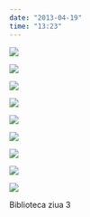 ```yaml
---
date: "2013-04-19"
time: "13:23"
---
```


![](media/48348070375_0.jpg)

![](media/48348070375_1.jpg)

![](media/48348070375_2.jpg)

![](media/48348070375_3.jpg)

![](media/48348070375_4.jpg)

![](media/48348070375_5.jpg)

![](media/48348070375_6.jpg)

![](media/48348070375_7.jpg)

![](media/48348070375_8.jpg)

::: caption
Biblioteca ziua 3
:::